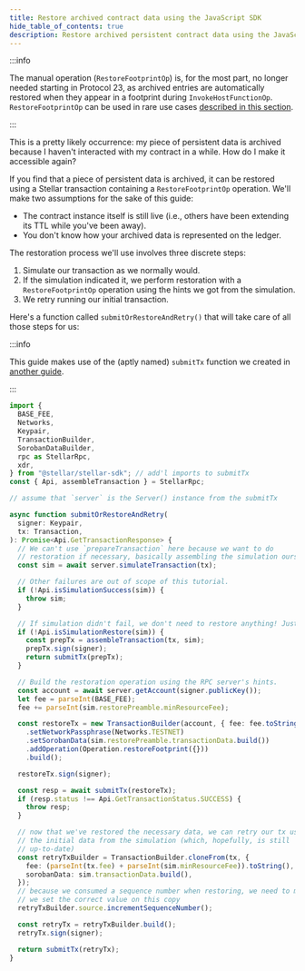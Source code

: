 ```yaml
---
title: Restore archived contract data using the JavaScript SDK
hide_table_of_contents: true
description: Restore archived persistent contract data using the JavaScript SDK
---
```


:::info

The manual operation (`RestoreFootprintOp`) is, for the most part, no longer needed starting in Protocol 23, as archived entries are automatically restored when they appear in a footprint during `InvokeHostFunctionOp`. `RestoreFootprintOp` can be used in rare use cases [described in this section](../../../learn/fundamentals/contract-development/storage/state-archival.mdx#contract-data-automatic-restoration).

:::

This is a pretty likely occurrence: my piece of persistent data is archived because I haven't interacted with my contract in a while. How do I make it accessible again?

If you find that a piece of persistent data is archived, it can be restored using a Stellar transaction containing a `RestoreFootprintOp` operation. We'll make two assumptions for the sake of this guide:

- The contract instance itself is still live (i.e., others have been extending its TTL while you've been away).
- You don't know how your archived data is represented on the ledger.

The restoration process we'll use involves three discrete steps:

1. Simulate our transaction as we normally would.
2. If the simulation indicated it, we perform restoration with a `RestoreFootprintOp` operation using the hints we got from the simulation.
3. We retry running our initial transaction.

Here's a function called `submitOrRestoreAndRetry()` that will take care of all those steps for us:

:::info

This guide makes use of the (aptly named) `submitTx` function we created in [another guide](../transactions/submit-transaction-wait-js.mdx).

:::

```typescript
import {
  BASE_FEE,
  Networks,
  Keypair,
  TransactionBuilder,
  SorobanDataBuilder,
  rpc as StellarRpc,
  xdr,
} from "@stellar/stellar-sdk"; // add'l imports to submitTx
const { Api, assembleTransaction } = StellarRpc;

// assume that `server` is the Server() instance from the submitTx

async function submitOrRestoreAndRetry(
  signer: Keypair,
  tx: Transaction,
): Promise<Api.GetTransactionResponse> {
  // We can't use `prepareTransaction` here because we want to do
  // restoration if necessary, basically assembling the simulation ourselves.
  const sim = await server.simulateTransaction(tx);

  // Other failures are out of scope of this tutorial.
  if (!Api.isSimulationSuccess(sim)) {
    throw sim;
  }

  // If simulation didn't fail, we don't need to restore anything! Just send it.
  if (!Api.isSimulationRestore(sim)) {
    const prepTx = assembleTransaction(tx, sim);
    prepTx.sign(signer);
    return submitTx(prepTx);
  }

  // Build the restoration operation using the RPC server's hints.
  const account = await server.getAccount(signer.publicKey());
  let fee = parseInt(BASE_FEE);
  fee += parseInt(sim.restorePreamble.minResourceFee);

  const restoreTx = new TransactionBuilder(account, { fee: fee.toString() })
    .setNetworkPassphrase(Networks.TESTNET)
    .setSorobanData(sim.restorePreamble.transactionData.build())
    .addOperation(Operation.restoreFootprint({}))
    .build();

  restoreTx.sign(signer);

  const resp = await submitTx(restoreTx);
  if (resp.status !== Api.GetTransactionStatus.SUCCESS) {
    throw resp;
  }

  // now that we've restored the necessary data, we can retry our tx using
  // the initial data from the simulation (which, hopefully, is still
  // up-to-date)
  const retryTxBuilder = TransactionBuilder.cloneFrom(tx, {
    fee: (parseInt(tx.fee) + parseInt(sim.minResourceFee)).toString(),
    sorobanData: sim.transactionData.build(),
  });
  // because we consumed a sequence number when restoring, we need to make sure
  // we set the correct value on this copy
  retryTxBuilder.source.incrementSequenceNumber();

  const retryTx = retryTxBuilder.build();
  retryTx.sign(signer);

  return submitTx(retryTx);
}
```
